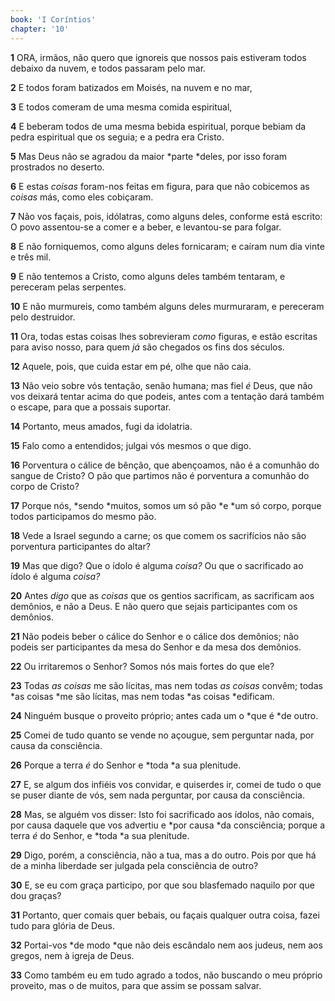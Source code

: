 ```yaml
---
book: 'I Coríntios'
chapter: '10'
---
```


**1** ORA, irmãos, não quero que ignoreis que nossos pais estiveram todos debaixo da nuvem, e todos passaram pelo mar.

**2** E todos foram batizados em Moisés, na nuvem e no mar,

**3** E todos comeram de uma mesma comida espiritual,

**4** E beberam todos de uma mesma bebida espiritual, porque bebiam da pedra espiritual que os seguia; e a pedra era Cristo.

**5** Mas Deus não se agradou da maior *parte *deles, por isso foram prostrados no deserto.

**6** E estas _coisas_ foram-nos feitas em figura, para que não cobicemos as _coisas_ más, como eles cobiçaram.

**7** Não vos façais, pois, idólatras, como alguns deles, conforme está escrito: O povo assentou-se a comer e a beber, e levantou-se para folgar.

**8** E não forniquemos, como alguns deles fornicaram; e caíram num dia vinte e três mil.

**9** E não tentemos a Cristo, como alguns deles também tentaram, e pereceram pelas serpentes.

**10** E não murmureis, como também alguns deles murmuraram, e pereceram pelo destruidor.

**11** Ora, todas estas coisas lhes sobrevieram _como_ figuras, e estão escritas para aviso nosso, para quem _já_ são chegados os fins dos séculos.

**12** Aquele, pois, que cuida estar em pé, olhe que não caia.

**13** Não veio sobre vós tentação, senão humana; mas fiel _é_ Deus, que não vos deixará tentar acima do que podeis, antes com a tentação dará também o escape, para que a possais suportar.

**14** Portanto, meus amados, fugi da idolatria.

**15** Falo como a entendidos; julgai vós mesmos o que digo.

**16** Porventura o cálice de bênção, que abençoamos, não é a comunhão do sangue de Cristo? O pão que partimos não é porventura a comunhão do corpo de Cristo?

**17** Porque nós, *sendo *muitos, somos um só pão *e *um só corpo, porque todos participamos do mesmo pão.

**18** Vede a Israel segundo a carne; os que comem os sacrifícios não são porventura participantes do altar?

**19** Mas que digo? Que o ídolo é alguma _coisa?_ Ou que o sacrificado ao ídolo é alguma _coisa?_

**20** Antes _digo_ que as _coisas_ que os gentios sacrificam, as sacrificam aos demônios, e não a Deus. E não quero que sejais participantes com os demônios.

**21** Não podeis beber o cálice do Senhor e o cálice dos demônios; não podeis ser participantes da mesa do Senhor e da mesa dos demônios.

**22** Ou irritaremos o Senhor? Somos nós mais fortes do que ele?

**23** Todas _as coisas_ me são lícitas, mas nem todas _as coisas_ convêm; todas *as coisas *me são lícitas, mas nem todas *as coisas *edificam.

**24** Ninguém busque o proveito próprio; antes cada um o *que é *de outro.

**25** Comei de tudo quanto se vende no açougue, sem perguntar nada, por causa da consciência.

**26** Porque a terra _é_ do Senhor e *toda *a sua plenitude.

**27** E, se algum dos infiéis vos convidar, e quiserdes ir, comei de tudo o que se puser diante de vós, sem nada perguntar, por causa da consciência.

**28** Mas, se alguém vos disser: Isto foi sacrificado aos ídolos, não comais, por causa daquele que vos advertiu e *por causa *da consciência; porque a terra _é_ do Senhor, e *toda *a sua plenitude.

**29** Digo, porém, a consciência, não a tua, mas a do outro. Pois por que há de a minha liberdade ser julgada pela consciência de outro?

**30** E, se eu com graça participo, por que sou blasfemado naquilo por que dou graças?

**31** Portanto, quer comais quer bebais, ou façais qualquer outra coisa, fazei tudo para glória de Deus.

**32** Portai-vos *de modo *que não deis escândalo nem aos judeus, nem aos gregos, nem à igreja de Deus.

**33** Como também eu em tudo agrado a todos, não buscando o meu próprio proveito, mas o de muitos, para que assim se possam salvar.
